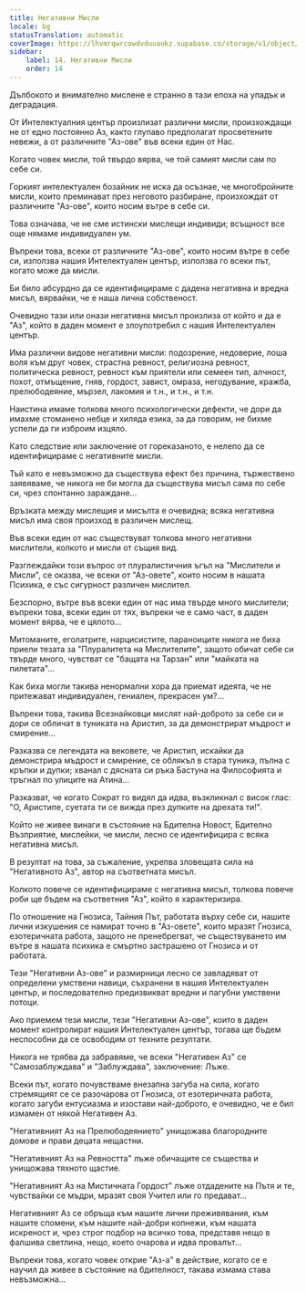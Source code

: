 ```yaml
---
title: Негативни Мисли
locale: bg
statusTranslation: automatic
coverImage: https://lhvmrqwrcowdvduuaukz.supabase.co/storage/v1/object/public/strapi-uploads/small_cover-tratado-de-psicologia-revolucionaria.webp-5e15e1cec4e0ebebcde5d7fc7565d8fd.webp
sidebar:
    label: 14. Негативни Мисли
    order: 14
---
```

Дълбокото и внимателно мислене е странно в тази епоха на упадък и деградация.

От Интелектуалния център произлизат различни мисли, произхождащи не от едно постоянно Аз, както глупаво предполагат просветените невежи, а от различните "Аз-ове" във всеки един от Нас.

Когато човек мисли, той твърдо вярва, че той самият мисли сам по себе си.

Горкият интелектуален бозайник не иска да осъзнае, че многобройните мисли, които преминават през неговото разбиране, произхождат от различните "Аз-ове", които носим вътре в себе си.

Това означава, че не сме истински мислещи индивиди; всъщност все още нямаме индивидуален ум.

Въпреки това, всеки от различните "Аз-ове", които носим вътре в себе си, използва нашия Интелектуален център, използва го всеки път, когато може да мисли.

Би било абсурдно да се идентифицираме с дадена негативна и вредна мисъл, вярвайки, че е наша лична собственост.

Очевидно тази или онази негативна мисъл произлиза от който и да е "Аз", който в даден момент е злоупотребил с нашия Интелектуален център.

Има различни видове негативни мисли: подозрение, недоверие, лоша воля към друг човек, страстна ревност, религиозна ревност, политическа ревност, ревност към приятели или семеен тип, алчност, похот, отмъщение, гняв, гордост, завист, омраза, негодувание, кражба, прелюбодеяние, мързел, лакомия и т.н., и т.н., и т.н.

Наистина имаме толкова много психологически дефекти, че дори да имахме стоманено небце и хиляда езика, за да говорим, не бихме успели да ги изброим изцяло.

Като следствие или заключение от гореказаното, е нелепо да се идентифицираме с негативните мисли.

Тъй като е невъзможно да съществува ефект без причина, тържествено заявяваме, че никога не би могла да съществува мисъл сама по себе си, чрез спонтанно зараждане...

Връзката между мислещия и мисълта е очевидна; всяка негативна мисъл има своя произход в различен мислещ.

Във всеки един от нас съществуват толкова много негативни мислители, колкото и мисли от същия вид.

Разглеждайки този въпрос от плуралистичния ъгъл на "Мислители и Мисли", се оказва, че всеки от "Аз-овете", които носим в нашата Психика, е със сигурност различен мислител.

Безспорно, вътре във всеки един от нас има твърде много мислители; въпреки това, всеки един от тях, въпреки че е само част, в даден момент вярва, че е цялото...

Митоманите, еголатрите, нарцисистите, параноиците никога не биха приели тезата за "Плуралитета на Мислителите", защото обичат себе си твърде много, чувстват се "бащата на Тарзан" или "майката на пилетата"...

Как биха могли такива ненормални хора да приемат идеята, че не притежават индивидуален, гениален, прекрасен ум?...

Въпреки това, такива Всезнайковци мислят най-доброто за себе си и дори се обличат в туниката на Аристип, за да демонстрират мъдрост и смирение...

Разказва се легендата на вековете, че Аристип, искайки да демонстрира мъдрост и смирение, се облякъл в стара туника, пълна с кръпки и дупки; хванал с дясната си ръка Бастуна на Философията и тръгнал по улиците на Атина...

Разказват, че когато Сократ го видял да идва, възкликнал с висок глас: "О, Аристипе, суетата ти се вижда през дупките на дрехата ти!".

Който не живее винаги в състояние на Бдителна Новост, Бдително Възприятие, мислейки, че мисли, лесно се идентифицира с всяка негативна мисъл.

В резултат на това, за съжаление, укрепва зловещата сила на "Негативното Аз", автор на съответната мисъл.

Колкото повече се идентифицираме с негативна мисъл, толкова повече роби ще бъдем на съответния "Аз", който я характеризира.

По отношение на Гнозиса, Тайния Път, работата върху себе си, нашите лични изкушения се намират точно в "Аз-овете", които мразят Гнозиса, езотеричната работа, защото не пренебрегват, че съществуването им вътре в нашата психика е смъртно застрашено от Гнозиса и от работата.

Тези "Негативни Аз-ове" и размирници лесно се завладяват от определени умствени навици, съхранени в нашия Интелектуален център, и последователно предизвикват вредни и пагубни умствени потоци.

Ако приемем тези мисли, тези "Негативни Аз-ове", които в даден момент контролират нашия Интелектуален център, тогава ще бъдем неспособни да се освободим от техните резултати.

Никога не трябва да забравяме, че всеки "Негативен Аз" се "Самозаблуждава" и "Заблуждава", заключение: Лъже.

Всеки път, когато почувстваме внезапна загуба на сила, когато стремящият се се разочарова от Гнозиса, от езотеричната работа, когато загуби ентусиазма и изостави най-доброто, е очевидно, че е бил измамен от някой Негативен Аз.

"Негативният Аз на Прелюбодеянието" унищожава благородните домове и прави децата нещастни.

"Негативният Аз на Ревността" лъже обичащите се същества и унищожава тяхното щастие.

"Негативният Аз на Мистичната Гордост" лъже отдадените на Пътя и те, чувствайки се мъдри, мразят своя Учител или го предават...

Негативният Аз се обръща към нашите лични преживявания, към нашите спомени, към нашите най-добри копнежи, към нашата искреност и, чрез строг подбор на всичко това, представя нещо в фалшива светлина, нещо, което очарова и идва провалът...

Въпреки това, когато човек открие "Аз-а" в действие, когато се е научил да живее в състояние на бдителност, такава измама става невъзможна...

